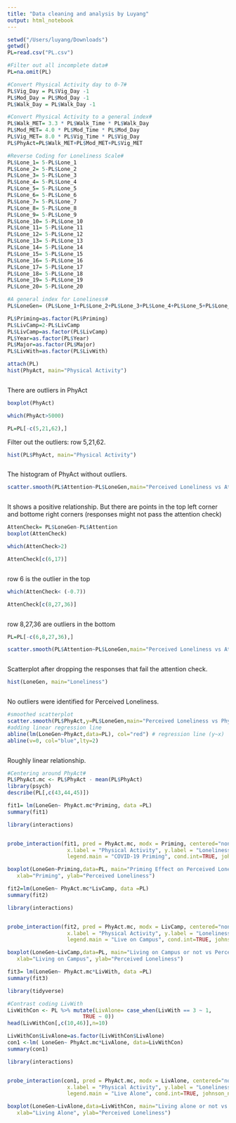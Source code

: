 ```yaml
---
title: "Data cleaning and analysis by Luyang"
output: html_notebook
---
```




```r
setwd("/Users/luyang/Downloads") 
getwd()
PL=read.csv("PL.csv")
```
```r
#Filter out all incomplete data#
PL=na.omit(PL)
```


```r
#Convert Physical Activity day to 0-7#
PL$Vig_Day = PL$Vig_Day -1
PL$Mod_Day = PL$Mod_Day -1
PL$Walk_Day = PL$Walk_Day -1
```


```r
#Convert Physical Activity to a general index#
PL$Walk_MET= 3.3 * PL$Walk_Time * PL$Walk_Day
PL$Mod_MET= 4.0 * PL$Mod_Time * PL$Mod_Day
PL$Vig_MET= 8.0 * PL$Vig_Time * PL$Vig_Day
PL$PhyAct=PL$Walk_MET+PL$Mod_MET+PL$Vig_MET
```

```r
#Reverse Coding for Loneliness Scale#
PL$Lone_1= 5-PL$Lone_1
PL$Lone_2= 5-PL$Lone_2
PL$Lone_3= 5-PL$Lone_3
PL$Lone_4= 5-PL$Lone_4
PL$Lone_5= 5-PL$Lone_5
PL$Lone_6= 5-PL$Lone_6
PL$Lone_7= 5-PL$Lone_7
PL$Lone_8= 5-PL$Lone_8
PL$Lone_9= 5-PL$Lone_9
PL$Lone_10= 5-PL$Lone_10
PL$Lone_11= 5-PL$Lone_11
PL$Lone_12= 5-PL$Lone_12
PL$Lone_13= 5-PL$Lone_13
PL$Lone_14= 5-PL$Lone_14
PL$Lone_15= 5-PL$Lone_15
PL$Lone_16= 5-PL$Lone_16
PL$Lone_17= 5-PL$Lone_17
PL$Lone_18= 5-PL$Lone_18
PL$Lone_19= 5-PL$Lone_19
PL$Lone_20= 5-PL$Lone_20
```

```r
#A general index for Loneliness#
PL$LoneGen= (PL$Lone_1+PL$Lone_2+PL$Lone_3+PL$Lone_4+PL$Lone_5+PL$Lone_6+PL$Lone_7+PL$Lone_8+PL$Lone_9+PL$Lone_10+PL$Lone_11+PL$Lone_12+PL$Lone_13+PL$Lone_14+PL$Lone_15+PL$Lone_16+PL$Lone_17+PL$Lone_18+PL$Lone_19+PL$Lone_20)/20
```

```r
PL$Priming=as.factor(PL$Priming)
PL$LivCamp=2-PL$LivCamp
PL$LivCamp=as.factor(PL$LivCamp)
PL$Year=as.factor(PL$Year)
PL$Major=as.factor(PL$Major)
PL$LivWith=as.factor(PL$LivWith)
```

```r
attach(PL)
hist(PhyAct, main="Physical Activity")
```
```r

```
There are outliers in PhyAct
```r
boxplot(PhyAct)
```
```r
which(PhyAct>5000)
```
```r
PL=PL[-c(5,21,62),]
```
Filter out the outliers: row 5,21,62.
```r
hist(PL$PhyAct, main="Physical Activity")
```
```r
```
The histogram of PhyAct without outliers.
```r
scatter.smooth(PL$Attention~PL$LoneGen,main="Perceived Loneliness vs Attention Question")
```
```r
```
It shows a positive relationship. But there are points in the top left corner and bottome right corners (responses might not pass the attention check)

```r
AttenCheck= PL$LoneGen-PL$Attention
boxplot(AttenCheck)
```
```r
which(AttenCheck>2)
```
```r
AttenCheck[c(6,17)]
```
```r
```
row 6 is the outlier in the top

```r
which(AttenCheck< (-0.7))
```
```r
AttenCheck[c(8,27,36)]
```
```r

```
row 8,27,36 are outliers in the bottom
```r
PL=PL[-c(6,8,27,36),]
```


```r
scatter.smooth(PL$Attention~PL$LoneGen,main="Perceived Loneliness vs Attention Question")
```
```r
```
Scatterplot after dropping the responses that fail the attention check.

```r
hist(LoneGen, main="Loneliness")
```
```r

```
No outliers were identified for Perceived Loneliness.
```r
#smoothed scatterplot
scatter.smooth(PL$PhyAct,y=PL$LoneGen,main="Perceived Loneliness vs Physical Activity")
#adding linear regression line
abline(lm(LoneGen~PhyAct,data=PL), col="red") # regression line (y~x) 
abline(v=0, col="blue",lty=2)

```
```r
```
Roughly linear relationship.
```r
#Centering around PhyAct#
PL$PhyAct.mc <- PL$PhyAct - mean(PL$PhyAct)
library(psych)
describe(PL[,c(43,44,45)])
```
```r
fit1= lm(LoneGen~ PhyAct.mc*Priming, data =PL) 
summary(fit1)
```
```r
library(interactions)


probe_interaction(fit1, pred = PhyAct.mc, modx = Priming, centered="none",
                   x.label = "Physical Activity", y.label = "Loneliness",
                   legend.main = "COVID-19 Priming", cond.int=TRUE, johnson_neyman=FALSE)
```
```r
boxplot(LoneGen~Priming,data=PL, main="Priming Effect on Perceived Loneliness",
   xlab="Priming", ylab="Perceived Loneliness")
```
```r

fit2=lm(LoneGen~ PhyAct.mc*LivCamp, data =PL)
summary(fit2)
```
```r
library(interactions)


probe_interaction(fit2, pred = PhyAct.mc, modx = LivCamp, centered="none",
                   x.label = "Physical Activity", y.label = "Loneliness",
                   legend.main = "Live on Campus", cond.int=TRUE, johnson_neyman=FALSE)
```
```r
boxplot(LoneGen~LivCamp,data=PL, main="Living on Campus or not vs Perceived Loneliness",
   xlab="Living on Campus", ylab="Perceived Loneliness")
```
```r
fit3= lm(LoneGen~ PhyAct.mc*LivWith, data =PL) 
summary(fit3)
```
```r

library(tidyverse)
```
```r
#Contrast coding LivWith
LivWithCon <- PL %>% mutate(LivAlone= case_when(LivWith == 3 ~ 1, 
                        TRUE ~ 0))        
head(LivWithCon[,c(10,46)],n=10)             
```
```r
LivWithCon$LivAlone=as.factor(LivWithCon$LivAlone)
con1 <-lm( LoneGen~ PhyAct.mc*LivAlone, data=LivWithCon)
summary(con1)
```
```r

library(interactions)


probe_interaction(con1, pred = PhyAct.mc, modx = LivAlone, centered="none",
                   x.label = "Physical Activity", y.label = "Loneliness",
                   legend.main = "Live Alone", cond.int=TRUE, johnson_neyman=FALSE)

```
```r
boxplot(LoneGen~LivAlone,data=LivWithCon, main="Living alone or not vs Perceived Loneliness",
   xlab="Living Alone", ylab="Perceived Loneliness")
```
```r

```

